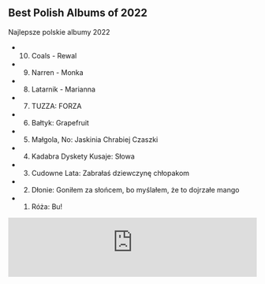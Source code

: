 ## Best Polish Albums of 2022

Najlepsze polskie albumy 2022

- 10. Coals - Rewal
- 9. Narren - Monka
- 8. Latarnik - Marianna
- 7. TUZZA: FORZA
- 6. Bałtyk: Grapefruit
- 5. Małgola, No: Jaskinia Chrabiej Czaszki
- 4. Kadabra Dyskety Kusaje: Słowa
- 3. Cudowne Lata: Zabrałaś dziewczynę chłopakom
- 2. Dłonie: Goniłem za słońcem, bo myślałem, że to dojrzałe mango
- 1. Róża: Bu!

<iframe width="100%" height="120" src="https://player-widget.mixcloud.com/widget/iframe/?hide_cover=1&light=1&feed=%2Fkrzysztof-ciach%2Fpolonez-10-01-2023-najlepsze-polskie-albumy-2022%2F" frameborder="0" ></iframe>
